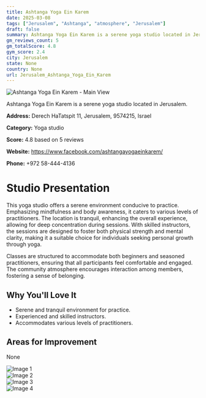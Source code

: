```yaml
---
title: Ashtanga Yoga Ein Karem
date: 2025-03-08
tags: ["Jerusalem", "Ashtanga", "atmosphere", "Jerusalem"]  
draft: false
summary: Ashtanga Yoga Ein Karem is a serene yoga studio located in Jerusalem.
gm_reviews_count: 5
gm_totalScore: 4.8
gym_score: 2.4
city: Jerusalem
state: None
country: None
url: Jerusalem_Ashtanga_Yoga_Ein_Karem
---
```


<div className="aspect-[16/9] relative my-8">
  <img 
    src="https://lh5.googleusercontent.com/p/AF1QipNz8Kxl1lIuIJthg5jBt-ak6t0AJLEupr5EIjwZ=w1920-h1080-k-no"
    alt="Ashtanga Yoga Ein Karem - Main View"
    className="object-cover absolute inset-0 w-full h-full rounded-lg"
  />
</div>

Ashtanga Yoga Ein Karem is a serene yoga studio located in Jerusalem.

**Address:** Derech HaTatspit 11, Jerusalem, 9574215, Israel

**Category:** Yoga studio

**Score:** 4.8 based on 5 reviews

**Website:** https://www.facebook.com/ashtangayogaeinkarem/

**Phone:** +972 58-444-4136

# Studio Presentation

This yoga studio offers a serene environment conducive to practice. Emphasizing mindfulness and body awareness, it caters to various levels of practitioners. The location is tranquil, enhancing the overall experience, allowing for deep concentration during sessions. With skilled instructors, the sessions are designed to foster both physical strength and mental clarity, making it a suitable choice for individuals seeking personal growth through yoga.

Classes are structured to accommodate both beginners and seasoned practitioners, ensuring that all participants feel comfortable and engaged. The community atmosphere encourages interaction among members, fostering a sense of belonging.

## Why You'll Love It

- Serene and tranquil environment for practice.
- Experienced and skilled instructors.
- Accommodates various levels of practitioners.

## Areas for Improvement

None

<div className="grid grid-cols-1 xl:grid-cols-2 gap-4 my-8">
<div className="aspect-[4/3] relative"><img src="https://lh3.googleusercontent.com/p/AF1QipPZV_rm9mSDREpxwfaEQMB7Ny_44Ksv8mcSksUv=w1920-h1080-k-no" alt="Image 1" className="object-cover absolute inset-0 w-full h-full rounded-lg" /></div>
<div className="aspect-[4/3] relative"><img src="https://lh5.googleusercontent.com/p/AF1QipOmibTM3GfZv0QsqwSYX8AqEROrvVj3VNLXI6Ea=w1920-h1080-k-no" alt="Image 2" className="object-cover absolute inset-0 w-full h-full rounded-lg" /></div>
<div className="aspect-[4/3] relative"><img src="https://lh5.googleusercontent.com/p/AF1QipOSnrlmBMDlZ9f_68s6awiwEXeVz-lkOka9kOty=w1920-h1080-k-no" alt="Image 3" className="object-cover absolute inset-0 w-full h-full rounded-lg" /></div>
<div className="aspect-[4/3] relative"><img src="https://lh5.googleusercontent.com/p/AF1QipMYoCsGSlue7BiTu5uKiiL5QOmhFvEwzKxygNvY=w1920-h1080-k-no" alt="Image 4" className="object-cover absolute inset-0 w-full h-full rounded-lg" /></div>
</div>